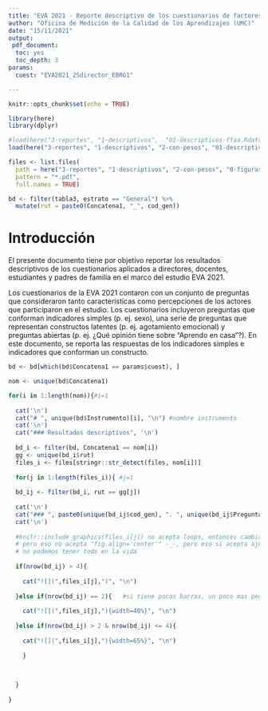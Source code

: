 ```yaml
---
title: "EVA 2021 - Reporte descriptivo de los cuestionarios de factores asociados"
author: "Oficina de Medición de la Calidad de los Aprendizajes (UMC)"
date: "15/11/2021"
output:
 pdf_document:
  toc: yes
  toc_depth: 3
params:
  cuest: "EVA2021_2Sdirector_EBRG1"

---
```


```r
knitr::opts_chunk$set(echo = TRUE)

library(here)
library(dplyr)

#load(here("3-reportes", "1-descriptivos",  "01-descriptivos-ffaa.Rdata"))
load(here("3-reportes", "1-descriptivos", "2-con-pesos", "01-descriptivos-ffaa-pesos.Rdata"))

files <- list.files(
  path = here("3-reportes", "1-descriptivos", "2-con-pesos", "0-figuras"),
  pattern = "*.pdf",
  full.names = TRUE)

bd <- filter(tabla3, estrato == "General") %>%
  mutate(rut = paste0(Concatena1, "_", cod_gen))


```

\pagebreak
  
# Introducción
El presente documento tiene por objetivo reportar los resultados descriptivos de los 
cuestionarios aplicados a directores, docentes, estudiantes y padres de familia en el marco del estudio 
EVA 2021.

Los cuestionarios de la EVA 2021 contaron con un conjunto de preguntas que consideraron tanto
características como percepciones de los actores que participaron en el estudio. Los cuestionarios incluyeron
preguntas que conforman indicadores simples (p. ej. sexo), una serie de preguntas que representan constructos
latentes (p. ej. agotamiento emocional) y preguntas abiertas (p. ej. ¿Qué opinión tiene sobre “Aprendo en
casa”?). En este documento, se reporta las respuestas de los indicadores simples e indicadores que conforman
un constructo.

\pagebreak

```r

bd <- bd[which(bd$Concatena1 == params$cuest), ]

nom <- unique(bd$Concatena1)

for(i in 1:length(nom)){#i=1
  
  cat('\n')
  cat("# ", unique(bd$Instrumento)[i], "\n") #nombre instrumento
  cat('\n')
  cat("### Resultados descriptivos", '\n')
  
  bd_i <- filter(bd, Concatena1 == nom[i])
  gg <- unique(bd_i$rut)
  files_i <- files[stringr::str_detect(files, nom[i])]
  
  for(j in 1:length(files_i)){ #j=1
    
  bd_ij <- filter(bd_i, rut == gg[j])
  
  cat('\n')
  cat("### ", paste0(unique(bd_ij$cod_gen), ". ", unique(bd_ij$Pregunta)))  
  cat('\n')
  
  #knitr::include_graphics(files_i[j]) no acepta loops, entonces cambiamos por ![]
  # pero eso no acepta "fig.align='center'" -_-, pero eso si acepta ajustes al size...
  # no podemos tener todo en la vida
  
  if(nrow(bd_ij) > 4){
    
    cat("![](",files_i[j],")", "\n")  
  
  }else if(nrow(bd_ij) == 2){   #si tiene pocas barras, un poco mas pequeño
    
    cat("![](",files_i[j],"){width=40%}", "\n") 
    
  }else if(nrow(bd_ij) > 2 & nrow(bd_ij) <= 4){
    
    cat("![](",files_i[j],"){width=65%}", "\n") 
  
    }
    

  
  }
  
}

```


